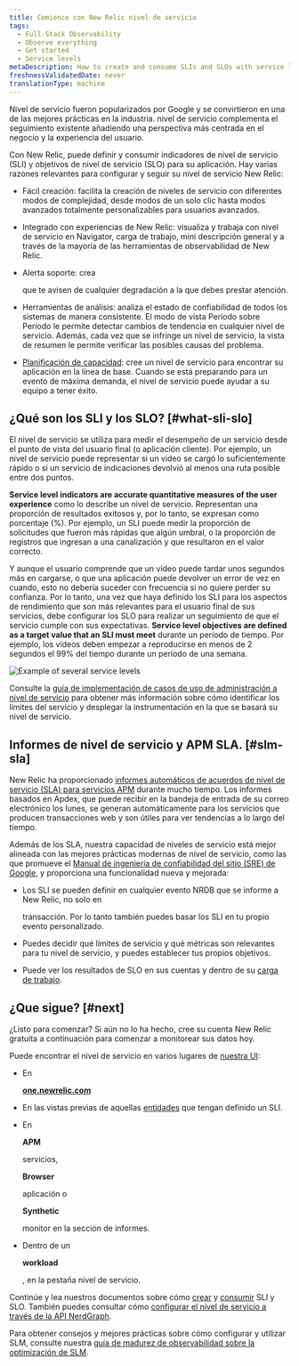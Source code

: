 ```yaml
---
title: Comience con New Relic nivel de servicio
tags:
  - Full-Stack Observability
  - Observe everything
  - Get started
  - Service levels
metaDescription: How to create and consume SLIs and SLOs with service level management in New Relic.
freshnessValidatedDate: never
translationType: machine
---
```



Nivel de servicio fueron popularizados por Google y se convirtieron en una de las mejores prácticas en la industria. nivel de servicio complementa el seguimiento existente añadiendo una perspectiva más centrada en el negocio y la experiencia del usuario.

Con New Relic, puede definir y consumir indicadores de nivel de servicio (SLI) y objetivos de nivel de servicio (SLO) para su aplicación. Hay varias razones relevantes para configurar y seguir su nivel de servicio New Relic:

* Fácil creación: facilita la creación de niveles de servicio con diferentes modos de complejidad, desde modos de un solo clic hasta modos avanzados totalmente personalizables para usuarios avanzados.

* Integrado con experiencias de New Relic: visualiza y trabaja con nivel de servicio en Navigator, carga de trabajo, mini descripción general y a través de la mayoría de las herramientas de observabilidad de New Relic.

* Alerta soporte: crea

  <InlinePopover type="alerts"/>

  que te avisen de cualquier degradación a la que debes prestar atención.

* Herramientas de análisis: analiza el estado de confiabilidad de todos los sistemas de manera consistente. El modo de vista Período sobre Período le permite detectar cambios de tendencia en cualquier nivel de servicio. Además, cada vez que se infringe un nivel de servicio, la vista de resumen le permite verificar las posibles causas del problema.

* [Planificación de capacidad](/docs/journey-demand/get-started): cree un nivel de servicio para encontrar su aplicación en la línea de base. Cuando se está preparando para un evento de máxima demanda, el nivel de servicio puede ayudar a su equipo a tener éxito.

## ¿Qué son los SLI y los SLO? [#what-sli-slo]

El nivel de servicio se utiliza para medir el desempeño de un servicio desde el punto de vista del usuario final (o aplicación cliente). Por ejemplo, un nivel de servicio puede representar si un video se cargó lo suficientemente rápido o si un servicio de indicaciones devolvió al menos una ruta posible entre dos puntos.

<DoNotTranslate>**Service level indicators are accurate quantitative measures of the user experience**</DoNotTranslate> como lo describe un nivel de servicio. Representan una proporción de resultados exitosos y, por lo tanto, se expresan como porcentaje (%). Por ejemplo, un SLI puede medir la proporción de solicitudes que fueron más rápidas que algún umbral, o la proporción de registros que ingresan a una canalización y que resultaron en el valor correcto.

Y aunque el usuario comprende que un vídeo puede tardar unos segundos más en cargarse, o que una aplicación puede devolver un error de vez en cuando, esto no debería suceder con frecuencia si no quiere perder su confianza. Por lo tanto, una vez que haya definido los SLI para los aspectos de rendimiento que son más relevantes para el usuario final de sus servicios, debe configurar los SLO para realizar un seguimiento de que el servicio cumple con sus expectativas. <DoNotTranslate>**Service level objectives are defined as a target value that an SLI must meet**</DoNotTranslate> durante un período de tiempo. Por ejemplo, los vídeos deben empezar a reproducirse en menos de 2 segundos el 99% del tiempo durante un período de una semana.

<img
  title="Example of several service levels.png"
  alt="Example of several service levels"
  src={slmServiceLevelsOverview}
/>

Consulte la [guía de implementación de casos de uso de administración a nivel de servicio](/docs/new-relic-solutions/observability-maturity/uptime-performance-reliability/slm-implementation-guide/) para obtener más información sobre cómo identificar los límites del servicio y desplegar la instrumentación en la que se basará su nivel de servicio.

## Informes de nivel de servicio y APM SLA. [#slm-sla]

New Relic ha proporcionado [informes automáticos de acuerdos de nivel de servicio (SLA) para servicios APM](/docs/apm/reports/service-level-agreements/apm-sla-reports/) durante mucho tiempo. Los informes basados en Apdex, que puede recibir en la bandeja de entrada de su correo electrónico los lunes, se generan automáticamente para los servicios que producen transacciones web y son útiles para ver tendencias a lo largo del tiempo.

Además de los SLA, nuestra capacidad de niveles de servicio está mejor alineada con las mejores prácticas modernas de nivel de servicio, como las que promueve el [Manual de ingeniería de confiabilidad del sitio (SRE) de Google](https://sre.google/books/), y proporciona una funcionalidad nueva y mejorada:

* Los SLI se pueden definir en cualquier evento NRDB que se informe a New Relic, no solo en

  <InlinePopover type="apm"/>

  transacción. Por lo tanto también puedes basar los SLI en tu propio evento personalizado.

* Puedes decidir qué límites de servicio y qué métricas son relevantes para tu nivel de servicio, y puedes establecer tus propios objetivos.

* Puede ver los resultados de SLO en sus cuentas y dentro de su [carga de trabajo](/docs/new-relic-one/use-new-relic-one/workloads/workloads-isolate-resolve-incidents-faster/).

## ¿Que sigue? [#next]

¿Listo para comenzar? Si aún no lo ha hecho, cree su cuenta New Relic gratuita a continuación para comenzar a monitorear sus datos hoy.

<InlineSignup/>

Puede encontrar el nivel de servicio en varios lugares de [nuestra UI](https://one.newrelic.com):

* En

  <DoNotTranslate>**[one.newrelic.com](https://one.newrelic.com/all-capabilities)**</DoNotTranslate>

* En las vistas previas de aquellas [entidades](/docs/new-relic-one/use-new-relic-one/core-concepts/what-entity-new-relic/) que tengan definido un SLI.

* En

  <DoNotTranslate>**APM**</DoNotTranslate>

  servicios,

  <DoNotTranslate>**Browser**</DoNotTranslate>

  aplicación o

  <DoNotTranslate>**Synthetic**</DoNotTranslate>

  monitor en la sección de informes.

* Dentro de un

  <DoNotTranslate>**workload**</DoNotTranslate>

  , en la pestaña nivel de servicio.

Continúe y lea nuestros documentos sobre cómo [crear](/docs/service-level-management/create-slm) y [consumir](/docs/service-level-management/consume-slm) SLI y SLO. También puedes consultar cómo [configurar el nivel de servicio a través de la API NerdGraph](/docs/apis/nerdgraph/examples/nerdgraph-slm/).

Para obtener consejos y mejores prácticas sobre cómo configurar y utilizar SLM, consulte nuestra [guía de madurez de observabilidad sobre la optimización de SLM](/docs/new-relic-solutions/observability-maturity/uptime-performance-reliability/optimize-slm-guide).